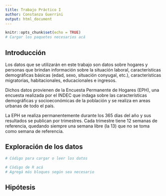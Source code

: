 ```yaml
---
title: Trabajo Práctico I
author: Constanza Guerrini
output: html_document
---
```


```r
knitr::opts_chunk$set(echo = TRUE)
# Cargar los paquetes necesarios acá
```

## Introducción

Los datos que se utilizarán en este trabajo son datos sobre hogares y personas que brindan información sobre la situación laboral, características demográficas básicas (edad, sexo, situación conyugal, etc.), características migratorias, habitacionales, educacionales e ingresos.

Dichos datos provienen de la Encuesta Permanente de Hogares (EPH), una encuesta realizada por el INDEC que indaga sobre las características demográficas y socioeconómicas de la población y se realiza en areas urbanas de todo el país.

La EPH se realiza permanentemente durante los 365 días del año y sus resultados se publican por trimestres. Cada trimestre tiene 12 semanas de referencia, quedando siempre una semana libre (la 13) que no se toma como semana de referencia.

## Exploración de los datos

```r
# Código para cargar o leer los datos
```

```r
# Cödigo de R acá 
# Agregá más bloques según sea necesario
```

## Hipótesis
